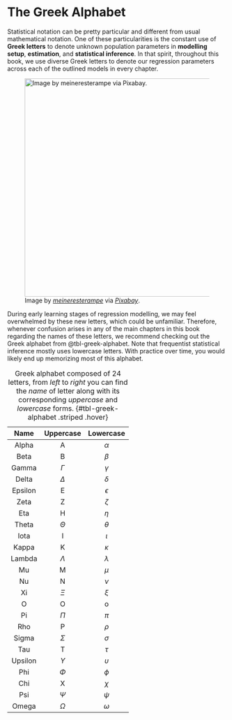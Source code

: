 <!-- Google tag (gtag.js) -->
<script async src="https://www.googletagmanager.com/gtag/js?id=G-7PRVEBE1EF"></script>
<script>
  window.dataLayer = window.dataLayer || [];
  function gtag(){dataLayer.push(arguments);}
  gtag('js', new Date());

  gtag('config', 'G-7PRVEBE1EF');
</script>

# The Greek Alphabet {#sec-greek-alphabet}

Statistical notation can be pretty particular and different from usual mathematical notation. One of these particularities is the constant use of **Greek letters** to denote unknown population parameters in **modelling setup**, **estimation**, and **statistical inference**. In that spirit, throughout this book, we use diverse Greek letters to denote our regression parameters across each of the outlined models in every chapter.

![Image by [*meineresterampe*](https://pixabay.com/users/meineresterampe-26089/) via [*Pixabay*](https://pixabay.com/photos/typewriter-old-retro-office-1899760/).](img/typewriter.jpg){width="500"} 

During early learning stages of regression modelling, we may feel overwhelmed by these new letters, which could be unfamiliar. Therefore, whenever confusion arises in any of the main chapters in this book regarding the names of these letters, we recommend checking out the Greek alphabet from @tbl-greek-alphabet. Note that frequentist statistical inference mostly uses lowercase letters. With practice over time, you would likely end up memorizing most of this alphabet.

| Name   |      Uppercase      |  Lowercase |
|:----------:|:-------------:|:------:|
| Alpha |  $\text{A}$ | $\alpha$ |
| Beta |    $\text{B}$   |   $\beta$ |
| Gamma | $\Gamma$ |  $\gamma$ |
| Delta | $\Delta$ |  $\delta$ |
| Epsilon | $\text{E}$ |  $\epsilon$ |
| Zeta | $\text{Z}$ |  $\zeta$ |
| Eta | $\text{H}$ |  $\eta$ |
| Theta | $\Theta$ |  $\theta$ |
| Iota | $\text{I}$ |  $\iota$ |
| Kappa | $\text{K}$ |  $\kappa$ |
| Lambda | $\Lambda$ |  $\lambda$ |
| Mu | $\text{M}$ |  $\mu$ |
| Nu | $\text{N}$ |  $\nu$ |
| Xi | $\Xi$ |  $\xi$ |
| O | $\text{O}$ |  $\text{o}$ |
| Pi | $\Pi$ |  $\pi$ |
| Rho | $\text{P}$ |  $\rho$ |
| Sigma | $\Sigma$ |  $\sigma$ |
| Tau | $\text{T}$ |  $\tau$ |
| Upsilon | $\Upsilon$ |  $\upsilon$ |
| Phi | $\Phi$ |  $\phi$ |
| Chi | $\text{X}$ |  $\chi$ |
| Psi | $\Psi$ |  $\psi$ |
| Omega | $\Omega$ |  $\omega$ |

: Greek alphabet composed of 24 letters, from *left* to *right* you can find the *name* of letter along with its corresponding *uppercase* and *lowercase* forms. {#tbl-greek-alphabet .striped .hover}
